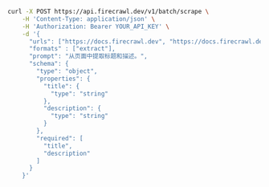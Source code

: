 ```bash cURL
curl -X POST https://api.firecrawl.dev/v1/batch/scrape \
    -H 'Content-Type: application/json' \
    -H 'Authorization: Bearer YOUR_API_KEY' \
    -d '{
      "urls": ["https://docs.firecrawl.dev", "https://docs.firecrawl.dev/sdks/overview"],
      "formats" : ["extract"],
      "prompt": "从页面中提取标题和描述。",
      "schema": {
        "type": "object",
        "properties": {
          "title": {
            "type": "string"
          },
          "description": {
            "type": "string"
          }
        },
        "required": [
          "title",
          "description"
        ]
      }
    }'